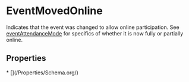  
# EventMovedOnline

Indicates that the event was changed to allow online participation. See <a class="localLink" href="/eventAttendanceMode">eventAttendanceMode</a> for specifics of whether it is now fully or partially online.

## Properties

<Grid>
* [](/Properties/Schema.org/)
</Grid>

